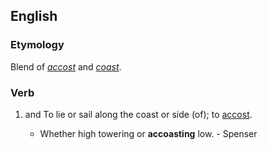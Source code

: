 ==English==
===Etymology===
Blend of ''[[accost]]'' and ''[[coast]]''.

===Verb===
{{en-infl-reg-consonant|accoast||}}
# {{transitive}} and {{intransitive}} {{obsolete}} To lie or sail along the coast or side (of); to [[accost]].
#* Whether high towering or '''accoasting''' low. - Spenser